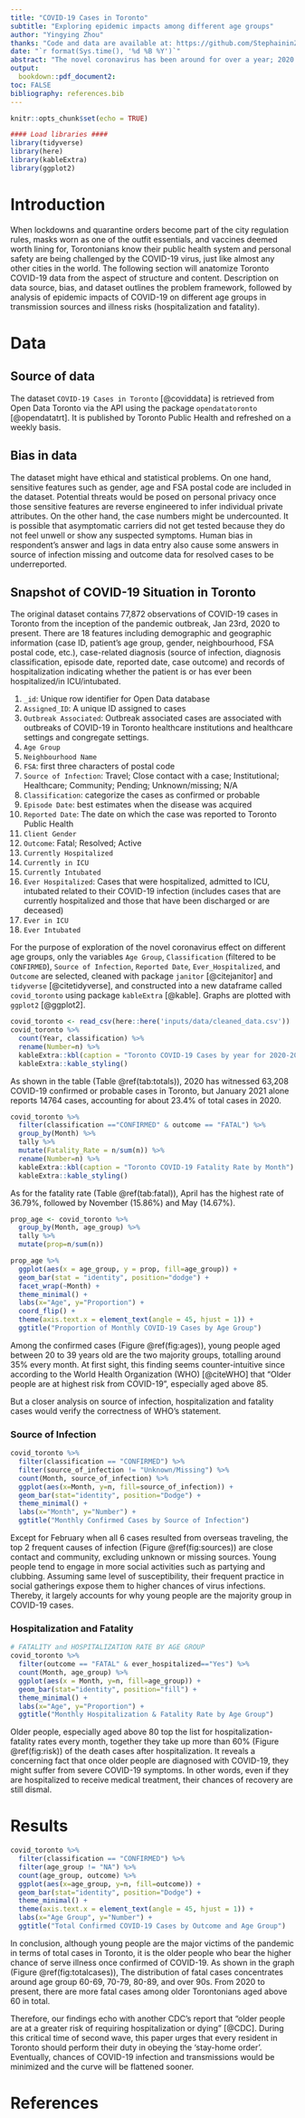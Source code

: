 ```yaml
---
title: "COVID-19 Cases in Toronto"
subtitle: "Exploring epidemic impacts among different age groups"
author: "Yingying Zhou"
thanks: "Code and data are available at: https://github.com/StephaininZ/open_data_toronto_covid19."
date: "`r format(Sys.time(), '%d %B %Y')`"
abstract: "The novel coronavirus has been around for over a year; 2020 witnessed an ongoing global epidemic that has cost countless lives and jobs and systematically disrupted the development of human society in almost every aspect. Taking the Toronto data as one sampled data point from many of the global epicenters, this paper intends to conduct a case study on COVID-19. More specifically, the study investigates the epidemic impacts of COVID-19 on people from different age groups in order to inform the general public of its risk to further educate them for better precautions in disease prevention."
output:
  bookdown::pdf_document2:
toc: FALSE
bibliography: references.bib
---
```


```r
knitr::opts_chunk$set(echo = TRUE)

#### Load libraries ####
library(tidyverse)
library(here)
library(kableExtra)
library(ggplot2)
```

# Introduction
When lockdowns and quarantine orders become part of the city regulation rules, masks worn as one of the outfit essentials, and vaccines deemed worth lining for, Torontonians know their public health system and personal safety are being challenged by the COVID-19 virus, just like almost any other cities in the world.
The following section will anatomize Toronto COVID-19 data from the aspect of structure and content. Description on data source, bias, and dataset outlines the problem framework, followed by analysis of epidemic impacts of COVID-19 on different age groups in transmission sources and illness risks (hospitalization and fatality). 


# Data
## Source of data 
The dataset `COVID-19 Cases in Toronto` [@coviddata] is retrieved from Open Data Toronto via the API using the package `opendatatoronto` [@opendatatrt]. It is published by Toronto Public Health and refreshed on a weekly basis. 


## Bias in data
The dataset might have ethical and statistical problems. On one hand, sensitive features such as gender, age and FSA postal code are included in the dataset. Potential threats would be posed on personal privacy once those sensitive features are reverse engineered to infer individual private attributes. On the other hand, the case numbers might be undercounted. It is possible that asymptomatic carriers did not get tested because they do not feel unwell or show any suspected symptoms. Human bias in respondent’s answer and lags in data entry also cause some answers in source of infection missing and outcome data for resolved cases to be underreported. 


## Snapshot of COVID-19 Situation in Toronto
The original dataset contains 77,872 observations of COVID-19 cases in Toronto from the inception of the pandemic outbreak, Jan 23rd, 2020 to present. There are 18 features including demographic and geographic information (case ID, patient’s age group, gender, neighbourhood, FSA postal code, etc.), case-related diagnosis (source of infection, diagnosis classification, episode date, reported date, case outcome) and records of hospitalization indicating whether the patient is or has ever been hospitalized/in ICU/intubated. 

1. `_id`: Unique row identifier for Open Data database
2. `Assigned_ID`: A unique ID assigned to cases
3. `Outbreak Associated`: Outbreak associated cases are associated with outbreaks of COVID-19 in Toronto healthcare institutions and healthcare settings and congregate settings.
4. `Age Group`
5. `Neighbourhood Name`
6. `FSA`: first three characters of postal code
7. `Source of Infection`: Travel; Close contact with a case; Institutional; Healthcare; Community; Pending; Unknown/missing; N/A
8. `Classification`: categorize the cases as confirmed or probable
9. `Episode Date`: best estimates when the disease was acquired
10. `Reported Date`: The date on which the case was reported to Toronto Public Health
11. `Client Gender`
12. `Outcome`: Fatal; Resolved; Active
13. `Currently Hospitalized`
14. `Currently in ICU`
15. `Currently Intubated`
16. `Ever Hospitalized`: Cases that were hospitalized, admitted to ICU, intubated related to their COVID-19 infection (includes cases that are currently hospitalized and those that have been discharged or are deceased)
17. `Ever in ICU`
18. `Ever Intubated`


For the purpose of exploration of the novel coronavirus effect on different age groups, only the variables `Age Group`, `Classification` (filtered to be `CONFIRMED`), `Source of Infection`, `Reported Date`, `Ever_Hospitalized`, and `Outcome` are selected, cleaned with package `janitor` [@citejanitor] and `tidyverse` [@citetidyverse], and constructed into a new dataframe called `covid_toronto` using package `kableExtra` [@kable]. Graphs are plotted with `ggplot2` [@ggplot2].


```r
covid_toronto <- read_csv(here::here('inputs/data/cleaned_data.csv'))
covid_toronto %>%
  count(Year, classification) %>%
  rename(Number=n) %>% 
  kableExtra::kbl(caption = "Toronto COVID-19 Cases by year for 2020-2021") %>%
  kableExtra::kable_styling()
```
As shown in the table (Table \@ref(tab:totals)), 2020 has witnessed 63,208 COVID-19 confirmed or probable cases in Toronto, but January 2021 alone reports 14764 cases, accounting for about 23.4% of total cases in 2020. 


```r
covid_toronto %>% 
  filter(classification =="CONFIRMED" & outcome == "FATAL") %>%
  group_by(Month) %>%
  tally %>% 
  mutate(Fatality_Rate = n/sum(n)) %>%
  rename(Number=n) %>%
  kableExtra::kbl(caption = "Toronto COVID-19 Fatality Rate by Month") %>%
  kableExtra::kable_styling()
```
As for the fatality rate (Table \@ref(tab:fatal)), April has the highest rate of 36.79%, followed by November (15.86%) and May (14.67%). 


```r
prop_age <- covid_toronto %>% 
  group_by(Month, age_group) %>%
  tally %>% 
  mutate(prop=n/sum(n))

prop_age %>% 
  ggplot(aes(x = age_group, y = prop, fill=age_group)) +
  geom_bar(stat = "identity", position="dodge") +
  facet_wrap(~Month) +
  theme_minimal() + 
  labs(x="Age", y="Proportion") +
  coord_flip() +
  theme(axis.text.x = element_text(angle = 45, hjust = 1)) +
  ggtitle("Proportion of Monthly COVID-19 Cases by Age Group")
```

Among the confirmed cases (Figure \@ref(fig:ages)), young people aged between 20 to 39 years old are the two majority groups, totalling around 35% every month. At first sight, this finding seems counter-intuitive since according to the World Health Organization (WHO) [@citeWHO] that “Older people are at highest risk from COVID-19”, especially aged above 85. 

But a closer analysis on source of infection, hospitalization and fatality cases would verify the correctness of WHO’s statement. 

### Source of Infection

```r
covid_toronto %>%
  filter(classification == "CONFIRMED") %>%
  filter(source_of_infection != "Unknown/Missing") %>%
  count(Month, source_of_infection) %>%
  ggplot(aes(x=Month, y=n, fill=source_of_infection)) +
  geom_bar(stat="identity", position="Dodge") +
  theme_minimal() + 
  labs(x="Month", y="Number") +
  ggtitle("Monthly Confirmed Cases by Source of Infection")
```

Except for February when all 6 cases resulted from overseas traveling, the top 2 frequent causes of infection (Figure \@ref(fig:sources)) are close contact and community, excluding unknown or missing sources. Young people tend to engage in more social activities such as partying and clubbing. Assuming same level of susceptibility, their frequent practice in social gatherings expose them to higher chances of virus infections. Thereby, it largely accounts for why young people are the majority group in COVID-19 cases.


### Hospitalization and Fatality

```r
# FATALITY and HOSPITALIZATION RATE BY AGE GROUP
covid_toronto %>%
  filter(outcome == "FATAL" & ever_hospitalized=="Yes") %>%
  count(Month, age_group) %>%
  ggplot(aes(x = Month, y=n, fill=age_group)) +
  geom_bar(stat="identity", position="fill") +
  theme_minimal() + 
  labs(x="Age", y="Proportion") +
  ggtitle("Monthly Hospitalization & Fatality Rate by Age Group")
```

Older people, especially aged above 80 top the list for hospitalization-fatality rates every month, together they take up more than 60% (Figure \@ref(fig:risk)) of the death cases after hospitalization. It reveals a concerning fact that once older people are diagnosed with COVID-19, they might suffer from severe COVID-19 symptoms. In other words, even if they are hospitalized to receive medical treatment, their chances of recovery are still dismal. 


# Results

```r
covid_toronto %>%
  filter(classification == "CONFIRMED") %>%
  filter(age_group != "NA") %>%
  count(age_group, outcome) %>%
  ggplot(aes(x=age_group, y=n, fill=outcome)) +
  geom_bar(stat="identity", position="Dodge") +
  theme_minimal() + 
  theme(axis.text.x = element_text(angle = 45, hjust = 1)) +
  labs(x="Age Group", y="Number") +
  ggtitle("Total Confirmed COVID-19 Cases by Outcome and Age Group")
```

In conclusion, although young people are the major victims of the pandemic in terms of total cases in Toronto, it is the older people who bear the higher chance of serve illness once confirmed of COVID-19. As shown in the graph (Figure \@ref(fig:totalcases)), The distribution of fatal cases concentrates around age group 60-69, 70-79, 80-89, and over 90s. From 2020 to present, there are more fatal cases among older Torontonians aged above 60 in total. 

Therefore, our findings echo with another CDC’s report that “older people are at a greater risk of requiring hospitalization or dying” [@CDC].
During this critical time of second wave, this paper urges that every resident in Toronto should perform their duty in obeying the 'stay-home order'. Eventually, chances of COVID-19 infection and transmissions would be minimized and the curve will be flattened sooner.


# References


